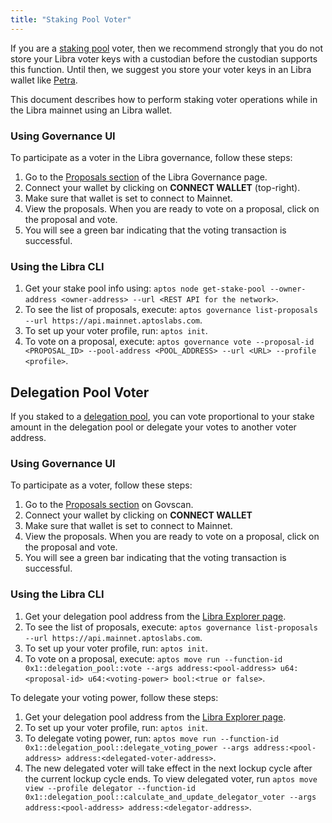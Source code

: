 ```yaml
---
title: "Staking Pool Voter"
---
```


If you are a [staking pool](/network/blockchain/staking) voter, then we recommend strongly that you do not store your Libra voter keys with a
custodian before the custodian supports this function. Until then, we suggest you store your voter keys in an Libra
wallet like [Petra](https://petra.app/).

This document describes how to perform staking voter operations while in the Libra mainnet using an Libra wallet.

### Using Governance UI

To participate as a voter in the Libra governance, follow these steps:

1. Go to the [Proposals section](https://governance.aptosfoundation.org/) of the Libra Governance page.
2. Connect your wallet by clicking on **CONNECT WALLET** (top-right).
3. Make sure that wallet is set to connect to Mainnet.
4. View the proposals. When you are ready to vote on a proposal, click on the proposal and vote.
5. You will see a green bar indicating that the voting transaction is successful.

### Using the Libra CLI

1. Get your stake pool info using: `aptos node get-stake-pool --owner-address <owner-address> --url <REST API for the network>`.
2. To see the list of proposals, execute: `aptos governance list-proposals --url https://api.mainnet.aptoslabs.com`.
3. To set up your voter profile, run: `aptos init`.
4. To vote on a proposal, execute: `aptos governance vote --proposal-id <PROPOSAL_ID> --pool-address <POOL_ADDRESS> --url <URL> --profile <profile>`.

## Delegation Pool Voter

If you staked to a [delegation pool](/network/blockchain/delegated-staking), you can vote proportional to your stake amount in the delegation pool or delegate your votes to another voter address.

### Using Governance UI

To participate as a voter, follow these steps:

1. Go to the [Proposals section](https://govscan.live/aptos-proposals) on Govscan.
2. Connect your wallet by clicking on **CONNECT WALLET**
3. Make sure that wallet is set to connect to Mainnet.
4. View the proposals. When you are ready to vote on a proposal, click on the proposal and vote.
5. You will see a green bar indicating that the voting transaction is successful.

### Using the Libra CLI

1. Get your delegation pool address from the [Libra Explorer page](https://explorer.aptoslabs.com/validators/delegation?network=mainnet).
2. To see the list of proposals, execute: `aptos governance list-proposals --url https://api.mainnet.aptoslabs.com`.
3. To set up your voter profile, run: `aptos init`.
4. To vote on a proposal, execute: `aptos move run --function-id 0x1::delegation_pool::vote --args address:<pool-address> u64:<proposal-id> u64:<voting-power> bool:<true or false>`.

To delegate your voting power, follow these steps:

1. Get your delegation pool address from the [Libra Explorer page](https://explorer.aptoslabs.com/validators/delegation?network=mainnet).
2. To set up your voter profile, run: `aptos init`.
3. To delegate voting power, run: `aptos move run --function-id 0x1::delegation_pool::delegate_voting_power --args address:<pool-address> address:<delegated-voter-address>`.
4. The new delegated voter will take effect in the next lockup cycle after the current lockup cycle ends. To view delegated voter, run `aptos move view --profile delegator --function-id 0x1::delegation_pool::calculate_and_update_delegator_voter --args address:<pool-address> address:<delegator-address>`.
